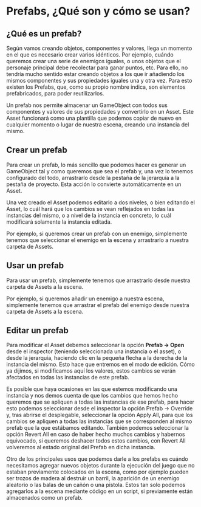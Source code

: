 # Prefabs, ¿Qué son y cómo se usan?

## ¿Qué es un prefab?

Según vamos creando objetos, componentes y valores, llega un momento en el que es necesario crear varios idénticos. Por ejemplo, cuándo queremos crear una serie de enemigos iguales, o unos objetos que el personaje principal debe recolectar para ganar puntos, etc. Para ello, no tendría mucho sentido estar creando objetos a los que ir añadiendo los mismos componentes y sus propiedades iguales una y otra vez. Para esto existen los Prefabs, que, como su propio nombre indica, son elementos prefabricados, para poder reutilizarlos. 

Un prefab nos permite almacenar un GameObject con todos sus componentes y valores de sus propiedades y convertirlo en un Asset. Este Asset funcionará como una plantilla que podemos copiar de nuevo en cualquier momento o lugar de nuestra escena, creando una instancia del mismo. 

## Crear un prefab

Para crear un prefab, lo más sencillo que podemos hacer es generar un GameObject tal y como queremos que sea el prefab y, una vez lo tenemos configurado del todo, arrastrarlo desde la pestaña de la jerarquía a la pestaña de proyecto. Esta acción lo convierte automáticamente en un Asset. 

Una vez creado el Asset podemos editarlo a dos niveles, o bien editando el Asset, lo cuál hará que los cambios se vean reflejados en todas las instancias del mismo, o a nivel de la instancia en concreto, lo cuál modificará solamente la instancia editada.

Por ejemplo, si queremos crear un prefab con un enemigo, simplemente tenemos que seleccionar el enemigo en la escena y arrastrarlo a nuestra carpeta de Assets. 

## Usar un prefab

Para usar un prefab, simplemente tenemos que arrastrarlo desde nuestra carpeta de Assets a la escena.

Por ejemplo, si queremos añadir un enemigo a nuestra escena, simplemente tenemos que arrastrar el prefab del enemigo desde nuestra carpeta de Assets a la escena.

## Editar un prefab

Para modificar el Asset debemos seleccionar la opción **Prefab → Open** desde el inspector (teniendo seleccionada una instancia o el asset), o desde la jerarquía, haciendo clic en la pequeña flecha a la derecha de la instancia del mismo. Esto hace que entremos en el modo de edición. Cómo ya dijimos, si modificamos aquí los valores, estos cambios se verán afectados en todas las instancias de este prefab. 

Es posible que haya ocasiones en las que estemos modificando una instancia y nos demos cuenta de que los cambios que hemos hecho queremos que se apliquen a todas las instancias de ese prefab, para hacer esto podemos seleccionar desde el inspector la opción Prefab → Override y, tras abrirse el desplegable, seleccionar la opción Apply All, para que los cambios se apliquen a todas las instancias que se corresponden al mismo prefab que la que estábamos editando. También podemos seleccionar la opción Revert All en caso de haber hecho muchos cambios y habernos equivocado, si queremos deshacer todos estos cambios, con Revert All volveremos al estado original del Prefab en dicha instancia.

Otro de los principales usos que podemos darle a los prefabs es cuándo necesitamos agregar nuevos objetos durante la ejecución del juego que no estaban previamente colocados en la escena, como por ejemplo pueden ser trozos de madera al destruir un barril, la aparición de un enemigo aleatorio o las balas de un cañón o una pistola. Estos tan solo podemos agregarlos a la escena mediante código en un script, si previamente están almacenados como un prefab. 
